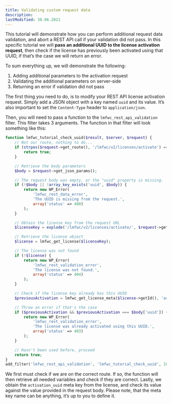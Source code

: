 ```yaml
---
title: Validating custom request data
description:
lastModified: 30.06.2021
---
```


This tutorial will demonstrate how you can perform additional request data
validation, and abort a REST API call if your validation did not pass. In this
specific tutorial we will **pass an additional UUID to the license activation
request**, then check if the license has previously been activated using that
UUID, if that’s the case we will return an error.

To sum everything up, we will demonstrate the following:

1. Adding additional parameters to the activation request
2. Validating the additional parameters on server-side
3. Returning an error if validation did not pass

The first thing you need to do, is to modify your REST API license activation
request. Simply add a JSON object with a key named `uuid` and its value. It’s
also important to set the `Content-Type` header to `application/json`.

Then, you will need to pass a function to the `lmfwc_rest_api_validation`
filter. This filter takes 3 arguments. The function in that filter will look
something like this:

```php
function lmfwc_tutorial_check_uuid($result, $server, $request) {
    // Not our route, nothing to do...
    if (strpos($request->get_route(), '/lmfwc/v2/licenses/activate') === false) {
        return true;
    }

    // Retrieve the body parameters
    $body = $request->get_json_params();

    // The request body was empty, or the "uuid" property is missing.
    if (!$body || !array_key_exists('uuid', $body)) {
        return new WP_Error(
            'lmfwc_rest_data_error',
            'The UUID is missing from the request.',
            array('status' => 400)
        );
    }

    // Obtain the license key from the request URL
    $licenseKey = explode('/lmfwc/v2/licenses/activate/', $request->get_route())[1];

    // Retrieve the license object
    $license = lmfwc_get_license($licenseKey);

    // The license was not found
    if (!$license) {
        return new WP_Error(
            'lmfwc_rest_validation_error',
            'The license was not found.',
            array('status' => 404)
        );
    }

    // Check if the license key already has this UUID
    $previousActivation = lmfwc_get_license_meta($license->getId(), 'activation_uuid', true);

    // Throw an error if that's the case
    if ($previousActivation && $previousActivation === $body['uuid']) {
        return new WP_Error(
            'lmfwc_rest_validation_error',
            'The license was already activated using this UUID.',
            array('status' => 403)
        );
    }

    // Hasn't been used before, proceed
    return true;
}
add_filter('lmfwc_rest_api_validation', 'lmfwc_tutorial_check_uuid', 10, 3);
```

We first must check if we are on the correct route. If so, the function will
then retrieve all needed variables and check if they are correct. Lastly, we
obtain the `activation_uuid` meta key from the license, and check its value
against the value provided in the request body. Please note, that the meta key
name can be anything, it’s up to you to define it.
